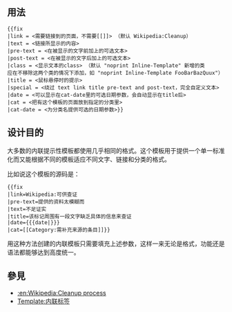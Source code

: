 <noinclude>{{Documentation subpage}}</noinclude>
<!-- 在本行下編輯模板說明 -->

{{high-use|83629}}
{{mbox|text=如您希望使用此模板创建内联条目，请考虑使用专为中文维基百科设计的{{tl|Mark I}}模板。}}
== 用法 ==

<pre>{{fix
|link = <需要链接到的页面，不需要[[]]> （默认 Wikipedia:Cleanup）
|text = <链接所显示的内容>
|pre-text = <在被显示的文字前加上的可选文本>
|post-text = <在被显示的文字后加上的可选文本>
|class = <显示文本的class> （默认 "noprint Inline-Template" 新增的类
应在不移除这两个类的情况下添加，如 "noprint Inline-Template FooBarBazQuux"）
|title = <鼠标悬停时的提示>
|special = <绕过 text link title pre-text and post-text，完全自定义文本>
|date = <可以显示在cat-date里的可选日期参数，会自动显示在title后>
|cat = <把有这个模板的页面放到指定的分类里>
|cat-date = <为分类名提供可选的日期参数>}}</pre>

==设计目的==
大多数的内联提示性模板都使用几乎相同的格式。这个模板用于提供一个单一标准化而又能根据不同的模板适应不同文字、链接和分类的格式。

比如说这个模板{{fix
|link=Wikipedia:可供查证
|pre-text=提供的资料太模糊而
|text=不足证实
|title=该标记周围有一段文字缺乏具体的信息来查证
|date={{{date|}}}
|cat=[[Category:需补充来源的条目]]}}的源码是：

<pre>{{fix
|link=Wikipedia:可供查证
|pre-text=提供的资料太模糊而
|text=不足证实
|title=该标记周围有一段文字缺乏具体的信息来查证
|date={{{date|}}}
|cat=[[Category:需补充来源的条目]]}}</pre>
用这种方法创建的内联模板只需要填充上述参数，这样一来无论是格式，功能还是语法都能够达到高度统一。
<!--已删除段落 历史
详情请见英文维基百科此页的历史-->
== 參見 ==
* [[:en:Wikipedia:Cleanup process]]
* [[Template:内联标签]]

<includeonly>
<!-- 本行下加入模板的分類 -->
[[Category:維基百科維護模板|{{PAGENAME}}]]
[[Category:维基百科元模板|{{PAGENAME}}]]
</includeonly>
